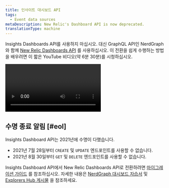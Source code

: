 ```yaml
---
title: 인사이트 대시보드 API
tags:
  - Event data sources
metaDescription: New Relic's Dashboard API is now deprecated.
translationType: machine
---
```


Insights Dashboards API를 사용하지 마십시오. 대신 GraphQL API인 NerdGraph와 함께 [New Relic Dashboards API](/docs/query-your-data/explore-query-data/dashboards/dashboards-api/) 를 사용하십시오. 이 전환을 쉽게 수행하는 방법을 배우려면 이 짧은 YouTube 비디오(약 6분 30분)를 시청하십시오.

<Video
  id="oONRQSZpMgs"
  type="youtube"
/>

## 수명 종료 알림 [#eol]

Insights Dashboard API는 2021년에 수명이 다했습니다.

* 2021년 7월 28일부터 `CREATE` 및 `UPDATE` 엔드포인트를 사용할 수 없습니다.
* 2021년 8월 30일부터 `GET` 및 `DELETE` 엔드포인트를 사용할 수 없습니다.

Insights Dashboard API에서 New Relic Dashboards API로 전환하려면 [마이그레이션 가이드](/docs/new-relic-one/use-new-relic-one/core-concepts/dashboards-api-migration-insights-api-nerdgraph/) 를 참조하십시오. 자세한 내용은 [NerdGraph 대시보드 자습서](/docs/apis/nerdgraph/examples/create-widgets-dashboards-api/) 및 [Explorers Hub 게시물](https://discuss.newrelic.com/t/important-insights-dashboard-api-end-of-life/149357) 을 참조하세요.